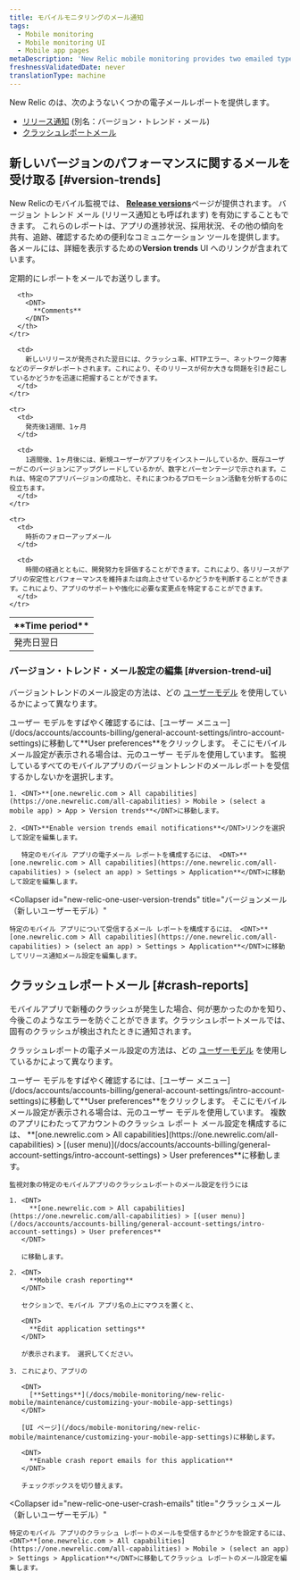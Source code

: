 ```yaml
---
title: モバイルモニタリングのメール通知
tags:
  - Mobile monitoring
  - Mobile monitoring UI
  - Mobile app pages
metaDescription: 'New Relic mobile monitoring provides two emailed types of reports: version trend emails (aka release notifications) and crash report emails.'
freshnessValidatedDate: never
translationType: machine
---
```


New Relic の<InlinePopover type="mobile"/>は、次のようないくつかの電子メールレポートを提供します。

* [リリース通知](#version-trends) (別名：バージョン・トレンド・メール)
* [クラッシュレポートメール](#crash-reports)

## 新しいバージョンのパフォーマンスに関するメールを受け取る [#version-trends]

New Relicのモバイル監視では、 [<DNT>**Release versions**</DNT>](/docs/mobile-monitoring/mobile-monitoring-ui/mobile-app-pages/release-versions-page)ページが提供されます。 バージョン トレンド メール (リリース通知とも呼ばれます) を有効にすることもできます。 これらのレポートは、アプリの進捗状況、採用状況、その他の傾向を共有、追跡、確認するための便利なコミュニケーション ツールを提供します。 各メールには、詳細を表示するための<DNT>**Version trends**</DNT> UI へのリンクが含まれています。

定期的にレポートをメールでお送りします。

<table>
  <thead>
    <tr>
      <th style={{ width: "200px" }}>
        <DNT>
          **Time period**
        </DNT>
      </th>

      <th>
        <DNT>
          **Comments**
        </DNT>
      </th>
    </tr>
  </thead>

  <tbody>
    <tr>
      <td>
        発売日翌日
      </td>

      <td>
        新しいリリースが発売された翌日には、クラッシュ率、HTTPエラー、ネットワーク障害などのデータがレポートされます。これにより、そのリリースが何か大きな問題を引き起こしているかどうかを迅速に把握することができます。
      </td>
    </tr>

    <tr>
      <td>
        発売後1週間、1ヶ月
      </td>

      <td>
        1週間後、1ヶ月後には、新規ユーザーがアプリをインストールしているか、既存ユーザーがこのバージョンにアップグレードしているかが、数字とパーセンテージで示されます。これは、特定のアプリバージョンの成功と、それにまつわるプロモーション活動を分析するのに役立ちます。
      </td>
    </tr>

    <tr>
      <td>
        時折のフォローアップメール
      </td>

      <td>
        時間の経過とともに、開発努力を評価することができます。これにより、各リリースがアプリの安定性とパフォーマンスを維持または向上させているかどうかを判断することができます。これにより、アプリのサポートや強化に必要な変更点を特定することができます。
      </td>
    </tr>
  </tbody>
</table>

### バージョン・トレンド・メール設定の編集 [#version-trend-ui]

バージョントレンドのメール設定の方法は、どの [ユーザーモデル](/docs/accounts/original-accounts-billing/original-users-roles/overview-user-models) を使用しているかによって異なります。

<Callout variant="tip">
  ユーザー モデルをすばやく確認するには、[ユーザー メニュー](/docs/accounts/accounts-billing/general-account-settings/intro-account-settings)に移動して<DNT>**User preferences**</DNT>をクリックします。 そこにモバイル メール設定が表示される場合は、元のユーザー モデルを使用しています。
</Callout>

<CollapserGroup>
  <Collapser
    id="original-user-version-trends"
    title="バージョンメール（オリジナルユーザーモデル）"
  >
    監視しているすべてのモバイルアプリのバージョントレンドのメールレポートを受信するかしないかを選択します。

    1. <DNT>**[one.newrelic.com > All capabilities](https://one.newrelic.com/all-capabilities) > Mobile > (select a mobile app) > App > Version trends**</DNT>に移動します。

    2. <DNT>**Enable version trends email notifications**</DNT>リンクを選択して設定を編集します。

       特定のモバイル アプリの電子メール レポートを構成するには、 <DNT>**[one.newrelic.com > All capabilities](https://one.newrelic.com/all-capabilities) > (select an app) > Settings > Application**</DNT>に移動して設定を編集します。
  </Collapser>

  <Collapser
    id="new-relic-one-user-version-trends"
    title="バージョンメール（新しいユーザーモデル）"
  >
    特定のモバイル アプリについて受信するメール レポートを構成するには、 <DNT>**[one.newrelic.com > All capabilities](https://one.newrelic.com/all-capabilities) > (select an app) > Settings > Application**</DNT>に移動してリリース通知メール設定を編集します。
  </Collapser>
</CollapserGroup>

## クラッシュレポートメール [#crash-reports]

モバイルアプリで新種のクラッシュが発生した場合、何が悪かったのかを知り、今後このようなエラーを防ぐことができます。クラッシュレポートメールでは、固有のクラッシュが検出されたときに通知されます。

クラッシュレポートの電子メール設定の方法は、どの [ユーザーモデル](/docs/accounts/original-accounts-billing/original-users-roles/overview-user-models) を使用しているかによって異なります。

<Callout variant="tip">
  ユーザー モデルをすばやく確認するには、[ユーザー メニュー](/docs/accounts/accounts-billing/general-account-settings/intro-account-settings)に移動して<DNT>**User preferences**</DNT>をクリックします。 そこにモバイル メール設定が表示される場合は、元のユーザー モデルを使用しています。
</Callout>

<CollapserGroup>
  <Collapser
    id="original-user-crash-emails"
    title="クラッシュメール（オリジナルユーザーモデル）"
  >
    複数のアプリにわたってアカウントのクラッシュ レポート メール設定を構成するには、 <DNT>**[one.newrelic.com > All capabilities](https://one.newrelic.com/all-capabilities) > [(user menu)](/docs/accounts/accounts-billing/general-account-settings/intro-account-settings) > User preferences**</DNT>に移動します。

    監視対象の特定のモバイルアプリのクラッシュレポートのメール設定を行うには

    1. <DNT>
         **[one.newrelic.com > All capabilities](https://one.newrelic.com/all-capabilities) > [(user menu)](/docs/accounts/accounts-billing/general-account-settings/intro-account-settings) > User preferences**
       </DNT>

       に移動します。

    2. <DNT>
         **Mobile crash reporting**
       </DNT>

       セクションで、モバイル アプリ名の上にマウスを置くと、

       <DNT>
         **Edit application settings**
       </DNT>

       が表示されます。 選択してください。

    3. これにより、アプリの

       <DNT>
         [**Settings**](/docs/mobile-monitoring/new-relic-mobile/maintenance/customizing-your-mobile-app-settings)
       </DNT>

       [UI ページ](/docs/mobile-monitoring/new-relic-mobile/maintenance/customizing-your-mobile-app-settings)に移動します。

       <DNT>
         **Enable crash report emails for this application**
       </DNT>

       チェックボックスを切り替えます。
  </Collapser>

  <Collapser
    id="new-relic-one-user-crash-emails"
    title="クラッシュメール（新しいユーザーモデル）"
  >
    特定のモバイル アプリのクラッシュ レポートのメールを受信するかどうかを設定するには、 <DNT>**[one.newrelic.com > All capabilities](https://one.newrelic.com/all-capabilities) > Mobile > (select an app) > Settings > Application**</DNT>に移動してクラッシュ レポートのメール設定を編集します。
  </Collapser>
</CollapserGroup>

